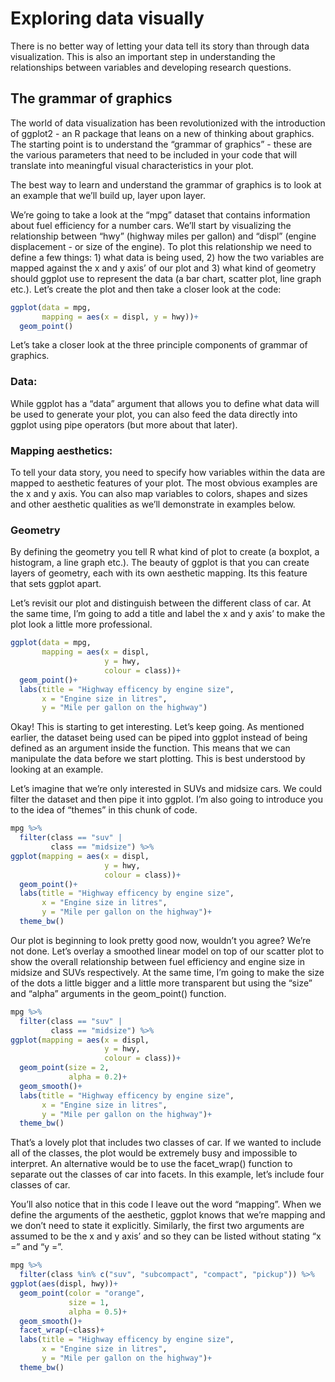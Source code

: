 # Exploring data visually

There is no better way of letting your data tell its story than through data visualization. This is also an important step in understanding the relationships between variables and developing research questions.

## The grammar of graphics

The world of data visualization has been revolutionized with the introduction of ggplot2 - an R package that leans on a new of thinking about graphics. The starting point is to understand the "grammar of graphics" - these are the various parameters that need to be included in your code that will translate into meaningful visual characteristics in your plot.

The best way to learn and understand the grammar of graphics is to look at an example that we'll build up, layer upon layer.

We're going to take a look at the "mpg" dataset that contains information about fuel efficiency for a number cars. We'll start by visualizing the relationship between "hwy" (highway miles per gallon) and "displ" (engine displacement - or size of the engine). To plot this relationship we need to define a few things: 1) what data is being used, 2) how the two variables are mapped against the x and y axis' of our plot and 3) what kind of geometry should ggplot use to represent the data (a bar chart, scatter plot, line graph etc.). Let's create the plot and then take a closer look at the code:

```r
ggplot(data = mpg,
       mapping = aes(x = displ, y = hwy))+
  geom_point()
```

Let's take a closer look at the three principle components of grammar of graphics.

### **Data:** 

While ggplot has a "data" argument that allows you to define what data will be used to generate your plot, you can also feed the data directly into ggplot using pipe operators (but more about that later).

### Mapping aesthetics: 

To tell your data story, you need to specify how variables within the data are mapped to aesthetic features of your plot. The most obvious examples are the x and y axis. You can also map variables to colors, shapes and sizes and other aesthetic qualities as we'll demonstrate in examples below.

### Geometry

By defining the geometry you tell R what kind of plot to create (a boxplot, a histogram, a line graph etc.). The beauty of ggplot is that you can create layers of geometry, each with its own aesthetic mapping. Its this feature that sets ggplot apart.

Let's revisit our plot and distinguish between the different class of car. At the same time, I'm going to add a title and label the x and y axis' to make the plot look a little more professional.

```r
ggplot(data = mpg,
       mapping = aes(x = displ, 
                     y = hwy,
                     colour = class))+
  geom_point()+
  labs(title = "Highway efficency by engine size",
       x = "Engine size in litres", 
       y = "Mile per gallon on the highway")
```

Okay! This is starting to get interesting. Let's keep going. As mentioned earlier, the dataset being used can be piped into ggplot instead of being defined as an argument inside the function. This means that we can manipulate the data before we start plotting. This is best understood by looking at an example.

Let's imagine that we're only interested in SUVs and midsize cars. We could filter the dataset and then pipe it into ggplot. I'm also going to introduce you to the idea of "themes" in this chunk of code.

```r
mpg %>% 
  filter(class == "suv" |
         class == "midsize") %>% 
ggplot(mapping = aes(x = displ, 
                     y = hwy,
                     colour = class))+
  geom_point()+
  labs(title = "Highway efficency by engine size",
       x = "Engine size in litres", 
       y = "Mile per gallon on the highway")+
  theme_bw()
```

Our plot is beginning to look pretty good now, wouldn't you agree? We're not done. Let's overlay a smoothed linear model on top of our scatter plot to show the overall relationship between fuel efficiency and engine size in midsize and SUVs respectively. At the same time, I'm going to make the size of the dots a little bigger and a little more transparent but using the "size" and "alpha" arguments in the geom_point() function.

```r
mpg %>% 
  filter(class == "suv" |
         class == "midsize") %>% 
ggplot(mapping = aes(x = displ, 
                     y = hwy,
                     colour = class))+
  geom_point(size = 2,
             alpha = 0.2)+
  geom_smooth()+
  labs(title = "Highway efficency by engine size",
       x = "Engine size in litres", 
       y = "Mile per gallon on the highway")+
  theme_bw()
```

That's a lovely plot that includes two classes of car. If we wanted to include all of the classes, the plot would be extremely busy and impossible to interpret. An alternative would be to use the facet_wrap() function to separate out the classes of car into facets. In this example, let's include four classes of car.

You'll also notice that in this code I leave out the word "mapping". When we define the arguments of the aesthetic, ggplot knows that we're mapping and we don't need to state it explicitly. Similarly, the first two arguments are assumed to be the x and y axis' and so they can be listed without stating "x =" and "y =".

```r
mpg %>% 
  filter(class %in% c("suv", "subcompact", "compact", "pickup")) %>% 
ggplot(aes(displ, hwy))+
  geom_point(color = "orange",
             size = 1,
             alpha = 0.5)+
  geom_smooth()+
  facet_wrap(~class)+
  labs(title = "Highway efficency by engine size",
       x = "Engine size in litres", 
       y = "Mile per gallon on the highway")+
  theme_bw()
```
